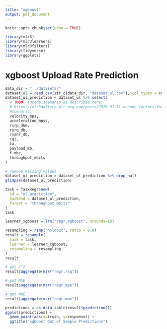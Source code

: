 ```yaml
---
title: "xgboost"
output: pdf_document
---
```


```r
knitr::opts_chunk$set(echo = TRUE)
```

```r
library(mlr3)
library(mlr3learners)
library(mlr3filters)
library(tidyverse)
library(ggplot2)
```

# xgboost Upload Rate Prediction

```r
data_dir = "../datasets/"
dataset_ul = read_csv(str_c(data_dir, "dataset_ul.csv"), col_types = cols(scenario=col_factor()))
dataset_ul_prediction = dataset_ul %>% select(
  # TODO: encode scenario as described here:
  # https://mlr3gallery.mlr-org.com/posts/2020-01-31-encode-factors-for-xgboost/
  #scenario,
  velocity_mps,
  acceleration_mpss,
  rsrp_dbm,
  rsrq_db,
  rssnr_db,
  cqi,
  ta,
  payload_mb,
  f_mhz,
  throughput_mbits
)

# remove missing values
dataset_ul_prediction = dataset_ul_prediction %>% drop_na()
glimpse(dataset_ul_prediction)
```

```r
task = TaskRegr$new(
  id = "ul_prediction",
  backend = dataset_ul_prediction,
  target = "throughput_mbits"
)
task
```

```r
learner_xgboost = lrn("regr.xgboost", nrounds=10)
```

```r
resampling = rsmp("holdout", ratio = 0.8)
result = resample(
  task = task, 
  learner = learner_xgboost, 
  resampling = resampling
)
result
```

```r
# get r^2
result$aggregate(msr("regr.rsq"))

# get MSE
result$aggregate(msr("regr.mse"))

# get MAE
result$aggregate(msr("regr.mae"))
```

```r
predictions = as.data.table(result$prediction())
ggplot(predictions) +
  geom_point(aes(x=truth, y=response)) +
  ggtitle("xgboost Out of Sample Predictions")
```